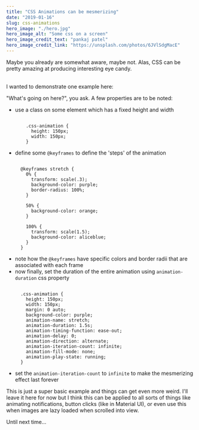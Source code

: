 ```yaml
---
title: "CSS Animations can be mesmerizing"
date: "2019-01-16"
slug: css-animations
hero_image: "./hero.jpg"
hero_image_alt: "Some css on a screen"
hero_image_credit_text: "pankaj patel"
hero_image_credit_link: "https://unsplash.com/photos/6JVlSdgMacE"
---
```


Maybe you already are somewhat aware, maybe not. Alas, CSS can be pretty amazing at producing interesting eye candy.

<br/>
I wanted to demonstrate one example here:

<div class={cssAnimationContainer}>
  <div class={cssAnimation} />
</div>

"What's going on here?", you ask. A few properties are to be noted:
- use a class on some element which has a fixed height and width
  ```

      .css-animation {
        height: 150px;
        width: 150px;
      }

  ```
- define some `@keyframes` to define the 'steps' of the animation
  ```

    @keyframes stretch {
      0% {
        transform: scale(.3);
        background-color: purple;
        border-radius: 100%;
      }

      50% {
        background-color: orange;
      }

      100% {
        transform: scale(1.5);
        background-color: aliceblue;
      }
    }

  ```
- note how the `@keyframes` have specific colors and border radii that are associated with each frame
- now finally, set the duration of the entire animation using `animation-duration` css property
  ```

    .css-animation {
      height: 150px;
      width: 150px;
      margin: 0 auto;
      background-color: purple;
      animation-name: stretch;
      animation-duration: 1.5s;
      animation-timing-function: ease-out;
      animation-delay: 0;
      animation-direction: alternate;
      animation-iteration-count: infinite;
      animation-fill-mode: none;
      animation-play-state: running;
    }

  ```
- set the `animation-iteration-count` to `infinite` to make the mesmerizing effect last forever

This is just a super basic example and things can get even more weird. I'll leave it here for now but I think this can be applied to all sorts of things like animating notifications, button clicks (like in Material UI), or even use this when images are lazy loaded when scrolled into view.

<div style={{width: 200, overflow: "hidden"}}>
  <p class={slideInText}>
    Until next time...
  </p>
</div>